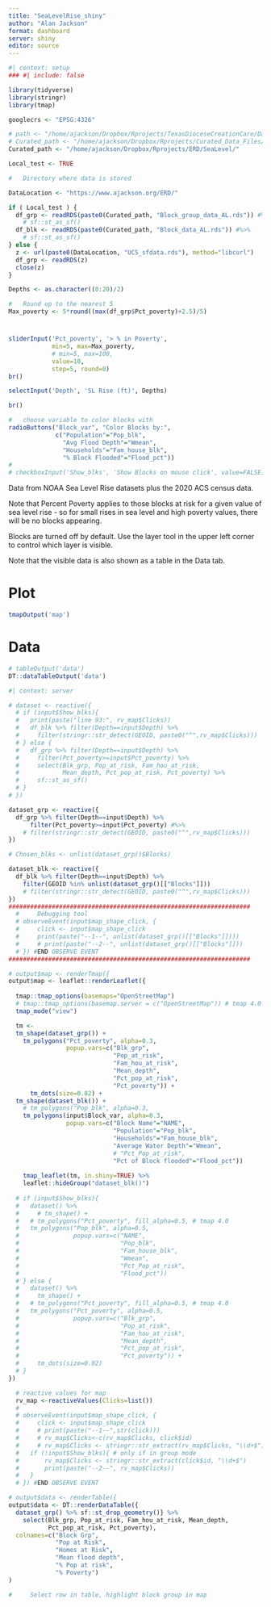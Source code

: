 ```yaml
---
title: "SeaLevelRise_shiny"
author: "Alan Jackson"
format: dashboard
server: shiny
editor: source
---
```



```r
#| context: setup
### #| include: false

library(tidyverse)
library(stringr)
library(tmap)

googlecrs <- "EPSG:4326"

# path <- "/home/ajackson/Dropbox/Rprojects/TexasDioceseCreationCare/Data/"
# Curated_path <- "/home/ajackson/Dropbox/Rprojects/Curated_Data_Files/"
Curated_path <- "/home/ajackson/Dropbox/Rprojects/ERD/SeaLevel/"

Local_test <- TRUE

#   Directory where data is stored

DataLocation <- "https://www.ajackson.org/ERD/"

if ( Local_test ) {
  df_grp <- readRDS(paste0(Curated_path, "Block_group_data_AL.rds")) #%>% 
    # sf::st_as_sf()
  df_blk <- readRDS(paste0(Curated_path, "Block_data_AL.rds")) #%>% 
    # sf::st_as_sf()
} else {
  z <- url(paste0(DataLocation, "UCS_sfdata.rds"), method="libcurl")
  df_grp <- readRDS(z)
  close(z)
}

Depths <- as.character((0:20)/2)

#   Round up to the nearest 5
Max_poverty <- 5*round((max(df_grp$Pct_poverty)+2.5)/5)

```

# {.sidebar}

```r

sliderInput('Pct_poverty', '> % in Poverty', 
            min=5, max=Max_poverty,
            # min=5, max=100,
            value=10, 
            step=5, round=0)
br()

selectInput('Depth', 'SL Rise (ft)', Depths)

br()

#   choose variable to color blocks with
radioButtons("Block_var", "Color Blocks by:",
             c("Population"="Pop_blk",
               "Avg Flood Depth"="Wmean",
               "Households"="Fam_house_blk",
               "% Block Flooded"="Flood_pct"))
# 
# checkboxInput('Show_blks', 'Show Blocks on mouse click', value=FALSE)
```

Data from NOAA Sea Level Rise datasets plus the 2020 ACS 
census data.

Note that Percent Poverty applies to those blocks at risk for a given value of
sea level rise - so for small rises in sea level and high poverty values, there
will be no blocks appearing.

Blocks are turned off by default. Use the layer tool in the upper left corner
to control which layer is visible.

Note that the visible data is also shown as a table in the Data tab.

# Plot

```r
tmapOutput('map')
```

# Data

```r
# tableOutput('data')
DT::dataTableOutput('data')
```

```r
#| context: server

# dataset <- reactive({
  # if (input$Show_blks){
  #   print(paste("line 93:", rv_map$Clicks))
  #   df_blk %>% filter(Depth==input$Depth) %>% 
  #     filter(stringr::str_detect(GEOID, paste0("^",rv_map$Clicks)))
  # } else {
  #   df_grp %>% filter(Depth==input$Depth) %>% 
  #     filter(Pct_poverty>=input$Pct_poverty) %>% 
  #     select(Blk_grp, Pop_at_risk, Fam_hou_at_risk, 
  #            Mean_depth, Pct_pop_at_risk, Pct_poverty) %>% 
  #     sf::st_as_sf()
  # }
# })

dataset_grp <- reactive({
  df_grp %>% filter(Depth==input$Depth) %>%
      filter(Pct_poverty>=input$Pct_poverty) #%>%
    # filter(stringr::str_detect(GEOID, paste0("^",rv_map$Clicks)))
})

# Chosen_blks <- unlist(dataset_grp()$Blocks)

dataset_blk <- reactive({
  df_blk %>% filter(Depth==input$Depth) %>%
    filter(GEOID %in% unlist(dataset_grp()[["Blocks"]]))
    # filter(stringr::str_detect(GEOID, paste0("^",rv_map$Clicks)))
})
###################################################################
  #     Debugging tool
  # observeEvent(input$map_shape_click, {
  #     click <- input$map_shape_click
  #     print(paste("--1--", unlist(dataset_grp()[["Blocks"]]))) 
  #     # print(paste("--2--", unlist(dataset_grp()[["Blocks"]]))
  # }) #END OBSERVE EVENT
###################################################################

# output$map <- renderTmap({
output$map <- leaflet::renderLeaflet({
  
  tmap::tmap_options(basemaps="OpenStreetMap")
  # tmap::tmap_options(basemap.server = c("OpenStreetMap")) # tmap 4.0
  tmap_mode("view")

  tm <-
  tm_shape(dataset_grp()) +
    tm_polygons("Pct_poverty", alpha=0.3,
                popup.vars=c("Blk_grp",
                             "Pop_at_risk",
                             "Fam_hou_at_risk",
                             "Mean_depth",
                             "Pct_pop_at_risk",
                             "Pct_poverty")) +
      tm_dots(size=0.02) +
  tm_shape(dataset_blk()) +
    # tm_polygons("Pop_blk", alpha=0.3,
    tm_polygons(input$Block_var, alpha=0.3,
                popup.vars=c("Block Name"="NAME",
                             "Population"="Pop_blk",
                             "Households"="Fam_house_blk",
                             "Average Water Depth"="Wmean",
                             # "Pct_Pop_at_risk",
                             "Pct of Block flooded"="Flood_pct"))  
  
    tmap_leaflet(tm, in.shiny=TRUE) %>%
    leaflet::hideGroup("dataset_blk()")
  
  # if (input$Show_blks){
  #   dataset() %>%  
  #     # tm_shape() +
  #   # tm_polygons("Pct_poverty", fill_alpha=0.5, # tmap 4.0
  #   tm_polygons("Pop_blk", alpha=0.5, 
  #               popup.vars=c("NAME",
  #                            "Pop_blk", 
  #                            "Fam_house_blk", 
  #                            "Wmean", 
  #                            "Pct_Pop_at_risk", 
  #                            "Flood_pct")) 
  # } else {
  #   dataset() %>%  
  #     tm_shape() +
  #   # tm_polygons("Pct_poverty", fill_alpha=0.5, # tmap 4.0
  #   tm_polygons("Pct_poverty", alpha=0.5, 
  #               popup.vars=c("Blk_grp",
  #                            "Pop_at_risk", 
  #                            "Fam_hou_at_risk", 
  #                            "Mean_depth", 
  #                            "Pct_pop_at_risk", 
  #                            "Pct_poverty")) +
  #     tm_dots(size=0.02)
  # }
})

  # reactive values for map
  rv_map <-reactiveValues(Clicks=list())
  # 
  # observeEvent(input$map_shape_click, {
  #     click <- input$map_shape_click
  #     # print(paste("--1--",str(click)))
  #     # rv_map$Clicks<-c(rv_map$Clicks, click$id)
  #     # rv_map$Clicks <- stringr::str_extract(rv_map$Clicks, "\\d+$")
  #   if (!input$Show_blks){ # only if in group mode
  #       rv_map$Clicks <- stringr::str_extract(click$id, "\\d+$")
  #       print(paste("--2--", rv_map$Clicks))
  #   }
  # }) #END OBSERVE EVENT

# output$data <- renderTable({
output$data <- DT::renderDataTable({
  dataset_grp() %>% sf::st_drop_geometry()} %>% 
    select(Blk_grp, Pop_at_risk, Fam_hou_at_risk, Mean_depth, 
           Pct_pop_at_risk, Pct_poverty),
  colnames=c("Block Grp", 
             "Pop at Risk", 
             "Homes at Risk", 
             "Mean flood depth", 
             "% Pop at risk",
             "% Poverty")
)

#     Select row in table, highlight block group in map





```
